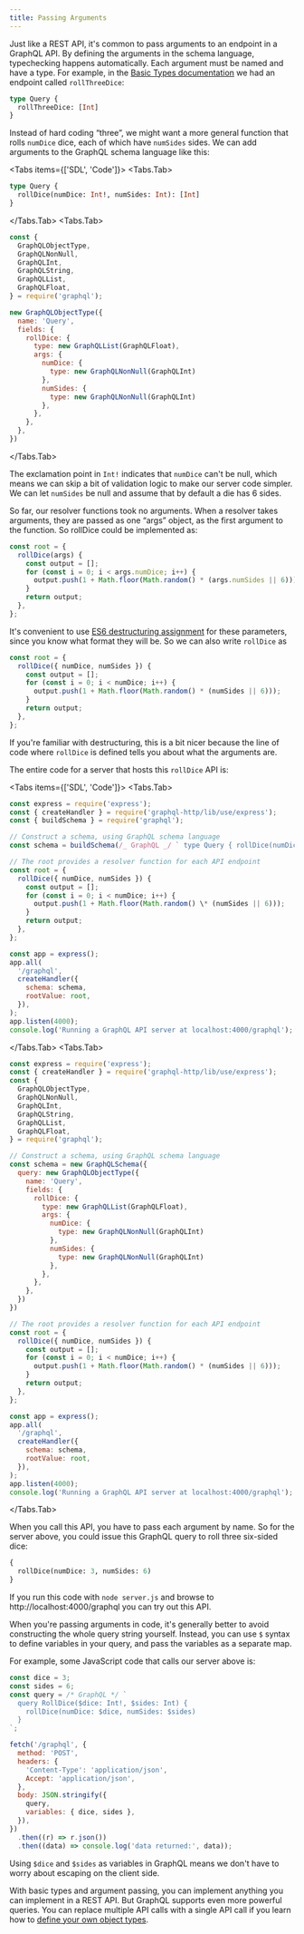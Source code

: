 ```yaml
---
title: Passing Arguments
---
```



Just like a REST API, it's common to pass arguments to an endpoint in a GraphQL API. By defining the arguments in the schema language, typechecking happens automatically. Each argument must be named and have a type. For example, in the [Basic Types documentation](/basic-types/) we had an endpoint called `rollThreeDice`:

```graphql
type Query {
  rollThreeDice: [Int]
}
```

Instead of hard coding “three”, we might want a more general function that rolls `numDice` dice, each of which have `numSides` sides. We can add arguments to the GraphQL schema language like this:

<Tabs items={['SDL', 'Code']}>
  <Tabs.Tab>
```graphql
type Query {
  rollDice(numDice: Int!, numSides: Int): [Int]
}
```
  </Tabs.Tab>
  <Tabs.Tab>
```js
const {
  GraphQLObjectType,
  GraphQLNonNull,
  GraphQLInt,
  GraphQLString,
  GraphQLList,
  GraphQLFloat,
} = require('graphql');

new GraphQLObjectType({
  name: 'Query',
  fields: {
    rollDice: {
      type: new GraphQLList(GraphQLFloat),
      args: {
        numDice: {
          type: new GraphQLNonNull(GraphQLInt)
        },
        numSides: {
          type: new GraphQLNonNull(GraphQLInt)
        },
      },
    },
  },
})

````
  </Tabs.Tab>
</Tabs>

The exclamation point in `Int!` indicates that `numDice` can't be null, which means we can skip a bit of validation logic to make our server code simpler. We can let `numSides` be null and assume that by default a die has 6 sides.

So far, our resolver functions took no arguments. When a resolver takes arguments, they are passed as one “args” object, as the first argument to the function. So rollDice could be implemented as:

```js
const root = {
  rollDice(args) {
    const output = [];
    for (const i = 0; i < args.numDice; i++) {
      output.push(1 + Math.floor(Math.random() * (args.numSides || 6)));
    }
    return output;
  },
};
````

It's convenient to use [ES6 destructuring assignment](https://developer.mozilla.org/en-US/docs/Web/JavaScript/Reference/Operators/Destructuring_assignment) for these parameters, since you know what format they will be. So we can also write `rollDice` as

```js
const root = {
  rollDice({ numDice, numSides }) {
    const output = [];
    for (const i = 0; i < numDice; i++) {
      output.push(1 + Math.floor(Math.random() * (numSides || 6)));
    }
    return output;
  },
};
```

If you're familiar with destructuring, this is a bit nicer because the line of code where `rollDice` is defined tells you about what the arguments are.

The entire code for a server that hosts this `rollDice` API is:

<Tabs items={['SDL', 'Code']}>
  <Tabs.Tab>
```js
const express = require('express');
const { createHandler } = require('graphql-http/lib/use/express');
const { buildSchema } = require('graphql');

// Construct a schema, using GraphQL schema language
const schema = buildSchema(/_ GraphQL _/ ` type Query { rollDice(numDice: Int!, numSides: Int): [Int] }`);

// The root provides a resolver function for each API endpoint
const root = {
  rollDice({ numDice, numSides }) {
    const output = [];
    for (const i = 0; i < numDice; i++) {
      output.push(1 + Math.floor(Math.random() \* (numSides || 6)));
    }
    return output;
  },
};

const app = express();
app.all(
  '/graphql',
  createHandler({
    schema: schema,
    rootValue: root,
  }),
);
app.listen(4000);
console.log('Running a GraphQL API server at localhost:4000/graphql');

````
  </Tabs.Tab>
  <Tabs.Tab>
```js
const express = require('express');
const { createHandler } = require('graphql-http/lib/use/express');
const {
  GraphQLObjectType,
  GraphQLNonNull,
  GraphQLInt,
  GraphQLString,
  GraphQLList,
  GraphQLFloat,
} = require('graphql');

// Construct a schema, using GraphQL schema language
const schema = new GraphQLSchema({
  query: new GraphQLObjectType({
    name: 'Query',
    fields: {
      rollDice: {
        type: new GraphQLList(GraphQLFloat),
        args: {
          numDice: {
            type: new GraphQLNonNull(GraphQLInt)
          },
          numSides: {
            type: new GraphQLNonNull(GraphQLInt)
          },
        },
      },
    },
  })
})

// The root provides a resolver function for each API endpoint
const root = {
  rollDice({ numDice, numSides }) {
    const output = [];
    for (const i = 0; i < numDice; i++) {
      output.push(1 + Math.floor(Math.random() * (numSides || 6)));
    }
    return output;
  },
};

const app = express();
app.all(
  '/graphql',
  createHandler({
    schema: schema,
    rootValue: root,
  }),
);
app.listen(4000);
console.log('Running a GraphQL API server at localhost:4000/graphql');
````

  </Tabs.Tab>
</Tabs>

When you call this API, you have to pass each argument by name. So for the server above, you could issue this GraphQL query to roll three six-sided dice:

```graphql
{
  rollDice(numDice: 3, numSides: 6)
}
```

If you run this code with `node server.js` and browse to http://localhost:4000/graphql you can try out this API.

When you're passing arguments in code, it's generally better to avoid constructing the whole query string yourself. Instead, you can use `$` syntax to define variables in your query, and pass the variables as a separate map.

For example, some JavaScript code that calls our server above is:

```js
const dice = 3;
const sides = 6;
const query = /* GraphQL */ `
  query RollDice($dice: Int!, $sides: Int) {
    rollDice(numDice: $dice, numSides: $sides)
  }
`;

fetch('/graphql', {
  method: 'POST',
  headers: {
    'Content-Type': 'application/json',
    Accept: 'application/json',
  },
  body: JSON.stringify({
    query,
    variables: { dice, sides },
  }),
})
  .then((r) => r.json())
  .then((data) => console.log('data returned:', data));
```

Using `$dice` and `$sides` as variables in GraphQL means we don't have to worry about escaping on the client side.

With basic types and argument passing, you can implement anything you can implement in a REST API. But GraphQL supports even more powerful queries. You can replace multiple API calls with a single API call if you learn how to [define your own object types](/object-types/).
